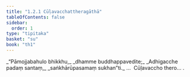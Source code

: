 ```yaml
---
title: "1.2.1 Cūḷavacchattheragāthā"
tableOfContents: false
sidebar:
  order: 1
type: "tipitaka"
basket: "su"
book: "th1"
---
```



<DynamicBreadcrumb />

<Division number="11" book="th1">

<Paragraph number="28" type="verses" book="th1">
_“Pāmojjabahulo bhikkhu,_  
_dhamme buddhappavedite;_  
_Adhigacche padaṃ santaṃ,_  
_saṅkhārūpasamaṃ sukhan”ti._  


</Paragraph>
</Division>

<Paragraph number="29" type="center" book="th1">
…  Cūḷavaccho thero… .
</Paragraph>